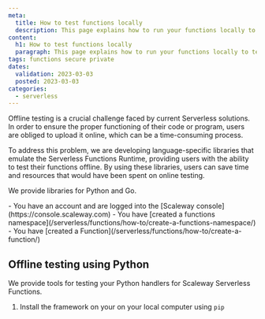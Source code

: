 ```yaml
---
meta:
  title: How to test functions locally
  description: This page explains how to run your functions locally to test them
content:
  h1: How to test functions locally
  paragraph: This page explains how to run your functions locally to test them
tags: functions secure private
dates:
  validation: 2023-03-03
  posted: 2023-03-03
categories:
  - serverless
---
```


Offline testing is a crucial challenge faced by current Serverless solutions. In order to ensure the proper functioning of their code or program, users are obliged to upload it online, which can be a time-consuming process.

To address this problem, we are developing language-specific libraries that emulate the Serverless Functions Runtime, providing users with the ability to test their functions offline. By using these libraries, users can save time and resources that would have been spent on online testing.

We provide libraries for Python and Go.

<Macro id="iam-requirements" />

<Message type="requirement">
  - You have an account and are logged into the [Scaleway console](https://console.scaleway.com)
  - You have [created a functions namespace](/serverless/functions/how-to/create-a-functions-namespace/)
  - You have [created a Function](/serverless/functions/how-to/create-a-function/)
</Message>

## Offline testing using Python

We provide tools for testing your Python handlers for Scaleway Serverless Functions. 

1. Install the framework on your on your local computer using `pip`
